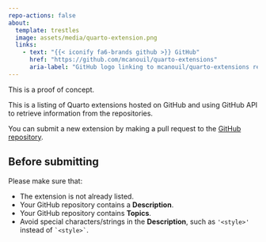 ```yaml
---
repo-actions: false
about:
  template: trestles
  image: assets/media/quarto-extension.png
  links:
    - text: "{{< iconify fa6-brands github >}} GitHub"
      href: "https://github.com/mcanouil/quarto-extensions"
      aria-label: "GitHub logo linking to mcanouil/quarto-extensions repository"
---
```


:::{.callout-note}
This is a proof of concept.
:::

This is a listing of Quarto extensions hosted on GitHub and using GitHub API to retrieve information from the repositories.

You can submit a new extension by making a pull request to the [GitHub repository](https://github.com/mcanouil/quarto-extensions/edit/main/extensions/quarto-extensions.csv).

::: {.callout-important}
## Before submitting

Please make sure that:

- The extension is not already listed.
- Your GitHub repository contains a **Description**.
- Your GitHub repository contains **Topics**.
- Avoid special characters/strings in the **Description**, such as `'<style>'` instead of `` `<style>` ``.
:::
